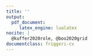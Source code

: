 ```yaml
---
title: ''
output: 
  pdf_document:
     latex_engine: lualatex
nocite: |
  @kuffer2020role, @boo2020grid
documentclass: friggeri-cv
---
```


```{=latex}
\header{Édith  } { Darin}
{\qquad \qquad  \qquad  \qquad Demography, Bayesian statistics and Geospatial data science}
      
      
\fcolorbox{white}{gray}{\parbox{\dimexpr\textwidth-1\fboxsep-1\fboxrule}{ . }}
\begin{aside}
   \textbf{Nationality}
     French
   \textbf{Current home}
     Southampton, UK
    \textbf{Website}
    Personal \href{https://edarin.github.io/thatsme/}{\faIcon{external-link-alt}} 
     Institutional \href{https://www.southampton.ac.uk/geography/about/staff/ecd1u18.page?#publications}{\faIcon{external-link-alt}}
    ~
  \section{Contact}
     \textbf{Skype}
       edithdarin
     \textbf{E-mail}
      edith.darin@\\protonmail.com
    ~
    \section{Tech repo}
    \textbf{Github}
    \href{https://github.com/edarin}{edarin}
    \textbf{OpenStreetMap}
    \href{https://www.openstreetmap.org/user/edithdarin/history#map=5/22.938/11.470}{edithdarin}
    ~
    \section{Programming}
    \textbf{OS Preferences}
    Windows
    GNU/Linux
    \textbf{Statistical Programming}
    R (+++)
    Python (+)
    \textbf{Reporting}
   Microsoft Office
      Latex
      R Markdown
      R Shiny
    ~
  \section{Languages}
    \textbf{French} native
    \textbf{English} fluent
    \textbf{German} intermediate
    \textbf{Italian} intermediate
    ~
\end{aside}
\section{Working experiences}
\begin{entrylist}
  \entry
    {07/18}
    {Research Fellow}
    {WorldPop, University of Southampton, UK}
    {\textit{Until 08/21 Specialist Research Technician}\\
    Building statistical models to provide up-to-date, spatially complete population count in data-scarce contexts. Predict and map population with high spatial resolution at the grid cell.   Lead modeller for filling population gaps in censuses impacted by insecurity (Burkina Faso and Mali). Lead trainer on gridded population estimation to national statistics offices. \\
    \textit{Methods developed:} Hierarchical Bayesian modelling combining survey data with geospatial covariates. Random-forest models for producing high-resolution population estimates. Grid-based spatial sampling design for household surveys.
    }
 \entry{01/17-08/17}{Data Scientist Intern}{mVAM, UN World Food Program, Italy}{ 
 Assessing food security from remote data collection. Machine-learning based propensity score weighting in complex survey design. Scoping study on high-resolution mapping of food security indicators. Panel attrition analysis. Descriptive statistics on mobile phone data. Support mission for Mali Country Office (Bamako).}
  \entry{07/16-12/16}{Data Scientist Intern}{Etalab, Governmental Task Force for OpenData, France}{\emph{OpenFisca}: French tax and benefit system micro-simulation platform. Finalist of the Open Government Partnership Hackathon (Paris Summit 2016). }
  \entry
    {02/15-03/15}
    {Economist Intern}
    {National Institute for Statistics, France}
    {Micro-simulation model for studying the marginal effective tax rate.}
\end{entrylist}
\section{Education}
\begin{entrylist}
\entry
    {2018-2019}
    {MSc in Applied GIS and Remote Sensing}
    {University of Southampton, UK}
    {Dissertation Topic:\textit{ Slumness Mapping: an insight comparing survey data and geospatial covariates. A Use Case in Kinshasa, DRC.} Featured in peer-reviewed article.  Faculty Dean's MSc List Award.}
    \entry
    {2015-2018}
    {MSc in Statistics and Economics}
    {\\Paris Graduate School of Economics, Statistics and Finance (ENSAE), France}
    {Majors: Statistics, Machine Learning, Econometrics, Computational Social Sciences, Public Policy Evaluation. With Distinction.}
    \entry
    {2014-2015}
    {"Theory and Empirical Methods in Economics" Graduate Program}
    {\\École Normale Supérieure (ENS) de Cachan and Paris School of Economics, France}
    {Erasmus: Humboldt (Berlin), Galatasaray (Istanbul). First class honours.}
    \entry
    {2013-2014}
    {Double Bachelor's Degree in Economics and Sociology}
    {\\ENS Cachan, Université Paris-I-Panthéon-Sorbonne, France}
    {First class honours.}
\end{entrylist}

\section{Grants}
\begin{entrylist}
    \entry
    {05/2022}
    {Statistical population modelling for census support}
    {UNFPA: \$30 000}
    {PI for creating a bespoke model for Brazil National Statistics Office (IBGE).}
\end{entrylist}

\clearpage

\begin{noside}
\section{Academic outcomes}
\textbf{Peer-reviewed papers}
\begin{itemize}
\item Population from above: When satellite imagery can support a census, \textbf{Darin, E.}; Kuépié M.; Bassinga H, Boo G., Tatem A.J.; \textit{Population}, INED, 2022, In press.
\item High-resolution population estimation using household survey data and building footprints, Boo, G; \textbf{Darin, E.}; Leasure, D.R.; Dooley, C.A.; Chamberlain, H.R., et al, \textit{Nature Communications}, 2022, 13:1,    \href{https://www.nature.com/articles/s41467-022-29094-x}{\faIcon{external-link-alt}}
    \item The role of earth observation in an integrated deprived area mapping "system" for low-to-middle income countries, Kuffer, M.; Thomson, D.R.; Boo, G.; Mahabir, R.; Grippa, T.; Vanhuysse, S.; Engstrom, R.; Ndugwa, R.; Makau, J.; \textbf{Darin, E}.; de Albuquerque, J.P. and Kabaria, C, \textit{Remote Sensing}, 2020, 12, 982.    \href{https://www.mdpi.com/2072-4292/12/6/982}{\faIcon{external-link-alt}} 
    \item A grid-based sample design framework for household surveys, Boo G; \textbf{Darin E}; Thomson DR and Tatem AJ, \textit{Gates Open Research} 2020, 4:13, \href{https://gatesopenresearch.org/articles/4-13/v1}{\faIcon{external-link-alt}}

\end{itemize}
\textbf{Conference}
\begin{itemize}
\item Oral presentation: A bottom-up population modelling approach to complement the population and housing census, \textbf{Darin E}; Boo G; Tatem AJ, \textit{International Population Conference}, 2021. \href{https://www.researchgate.net/publication/357017300_A_bottom-up_population_modelling_approach_to_complement_the_population_and_housing_census}{\faIcon{external-link-alt}}
    \item Poster: High-resolution population mapping and estimation in the western part of the Democratic Republic of Congo, \textbf{Darin E}; Boo G;  Leasure DL and Tatem AJ, \textit{GEOMED 2019}, 2019.  \href{https://www.researchgate.net/publication/335320708_High-resolution_population_mapping_and_estimation_in_the_western_part_of_the_Democratic_Republic_of_Congo?channel=doi&linkId=5d5e587f299bf1b97cfd0ba7&showFulltext=true}{\faIcon{external-link-alt}}
\end{itemize}
\textbf{Teaching}
\begin{itemize}
\item Gridded population modelling, Summer Institutes in Computational Social Science, Covenant, Nigeria, 2022
\item  Statistical population modelling for census support; \textbf{Darin E}, Leasure DR, Tatem AJ, \textit{WorldPop, University of Southampton}, 2021, \href{https://wpgp.github.io/bottom-up-tutorial/}{\faIcon{external-link-alt}}
\item Small area population estimates using random forest top-down disaggregation: An R tutorial; Leasure DR, \textbf{Darin E}, Tatem AJ,   \textit{WorldPop, University of Southampton}, 2020. \href{https://htmlpreview.github.io/?https://github.com/wpgp/top-down-tutorial/blob/master/4_tutorial.html#Suggested_Citation}{\faIcon{external-link-alt}}.
\item Gridded Population Workshop, \textit{Joseph Ki-Zerbo and Norbert Zongo University}, Burkina Faso, 2021 
    \item R Foundations Course for different Nigerian national agencies, 2020.
    \item Population Modelling Webinar, \textit{GRID3 Webinar Series}, 2020. \href{https://www.youtube.com/watch?v=HMFM8HzLfH8}{\faIcon{external-link-alt}}
    \item Population Modelling Session, \textit{Data Science Nigeria Bootcamp}, 2019. \href{https://github.com/GRID3/DSNTraining}{\faIcon{external-link-alt}}
\end{itemize}
\textbf{Datasets}
\begin{itemize}
\item  Census disaggregated gridded population estimates for Sierra Leone, version 2.0 (2015), WorldPop and Statistics Sierra Leone, 2021, \textit{University of Southampton}, doi:10.5258/SOTON/WP00714. \href{https://wopr.worldpop.org/?SLE/Population}{\faIcon{external-link-alt}}
    \item Census-based gridded population estimates for Burkina Faso (2019), version 1.0, WorldPop and Institut National de la Statistique et de la Démographie du Burkina Faso, \textit{WorldPop, University of Southampton}, 2021. \href{https://wopr.worldpop.org/?BFA/Population/v1.0}{\faIcon{external-link-alt}}
    \item Modelled gridded population estimates for the Kinshasa, Kongo-Central, Kwango, Kwilu, and Mai-Ndombe provinces in the Democratic Republic of the Congo 2018, version 2.0, Boo G; \textbf{Darin E}; Leasure DR; Dooley CA; Chamberlain HR; Lazar AN; Tatem AJ, \textit{WorldPop, University of Southampton}, 2020. \href{https://wopr.worldpop.org/?COD/Population/v2.0}{\faIcon{external-link-alt}}
\end{itemize}
\textbf{R Package}
\begin{itemize}
    \item wopr: An R package to query the WorldPop Open Population Repository, version 1.0.1, Leasure DR; Bondarenko M; \textbf{Darin E}; Tatem AJ, \textit{WorldPop, University of Southampton}, 2020. Maintainer: \textbf{Darin E}. \href{https://apps.worldpop.org/woprVision/}{\faIcon{external-link-alt}}
\end{itemize}
\textbf{Contributions}
\begin{itemize}
    \item Financial incentives to work in France between 1998 and 2014, Sicsic M, \textit{Economie et Statistique}, 2020. \href{https://www.persee.fr/doc/estat_0336-1454_2018_num_503_1_10852}{\faIcon{external-link-alt}}
\end{itemize}
\section{Awards}
 \begin{itemize}
  \item Faculty Dean's Prize for Research, University of Southampton, 2021
 \item Vice-Chancellor Award for Research Impact, University of Southampton, 2018
    \item Scholarship Sarah Andrieux for Social and Economics Research (800€), 2017
     \item Four-year scholarship at the École Normale supérieure de Cachan (4x15,600€), 2015
 \end{itemize}
\end{noside}
```